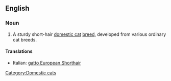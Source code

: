 ==English==
{{wikipedia}}

===Noun===
{{en-noun|sg=[[European Shorthair]]}}

# A sturdy short-hair [[domestic cat]] [[breed]], developed from various ordinary cat breeds.

====Translations====
{{trans-top|cat}}
* Italian: [[gatto European Shorthair]]
{{trans-mid}}
{{trans-bottom}}

{{commonscat|European Shorthair}}

[[Category:Domestic cats]]
